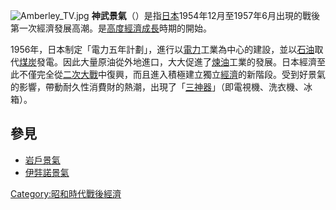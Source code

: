 {{Unreferenced|time=2015-12-30T02:17:18+00:00}}
[[File:Amberley_TV.jpg|thumb]]
'''神武景氣'''（{{jpn|j= 神武景気|hg=じんむけいき|rm=Jinmu keiki}}）是指[[日本|日本]]1954年12月至1957年6月出現的戰後第一次經濟發展高潮。是[[高度經濟成長|高度經濟成長]]時期的開始。

1956年，日本制定「電力五年計劃」，進行以[[電力|電力]]工業為中心的建設，並以[[石油|石油]]取代[[煤炭|煤炭]]發電。因此大量原油從外地進口，大大促進了[[煉油|煉油]]工業的發展。日本經濟至此不僅完全從[[二次大戰|二次大戰]]中復興，而且進入積極建立獨立[[經濟|經濟]]的新階段。受到好景氣的影響，帶動耐久性消費財的熱潮，出現了「[[三神器|三神器]]」（即電視機、洗衣機、冰箱）。

==參見==
* [[岩戶景氣|岩戶景氣]]
* [[伊弉諾景氣|伊弉諾景氣]]

{{日本經濟史}}

[[Category:昭和時代戰後經濟|Category:昭和時代戰後經濟]]